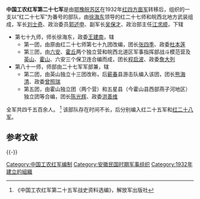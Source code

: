 '''中国工农红军第二十七军'''是由[[鄂豫皖苏区|鄂豫皖苏区]]在1932年[[红四方面军|红四方面军]]转移后，组织的一支以“红二十七军”为番号的部队，由[[徐海东|徐海东]]领导的红二十七师和皖西北地方武装组成，军长[[刘士奇|刘士奇]]、政治委员[[郭述申|郭述申]]、副军长[[吴保才|吴保才]]、政治部主任[[江求顺|江求顺]]，下辖
*第七十九师，师长徐海东，政委[[王建南|王建南]]，辖
**第一团，由原由红二十七师第七十九团改编，团长[[张四季|张四季]]、政委[[杜本莲|杜本莲]]
**第三团，由[[六安|六安]]、[[霍丘|霍丘]]两个独立营和皖西北道区军事指挥部战斗模范营及[[英山|英山]]、[[霍山|霍山]]、六安三个保卫连合编而成，团长[[程启波|程启波]]、政委[[詹大列|詹大列]]
*第八十一师，师部由二十七军军部兼，辖
**第二团，由英山独立十三团改称，后[[蕲春|蕲春]]县游击队编入该团，团长[[熊海清|熊海清]]、政委[[曾照瑞|曾照瑞]]
**第五团，由霍山独立团（两个营）和五星县（今霍山县西部燕子河地区）独立团等合编，团长[[陈光辉|陈光辉]]、政委[[洪善维|洪善维]]
全军共四千五百余人。
<ref name="r1">
《中国工农红军第二十五军战史资料选编》，解放军出版社
</ref>
该部队存在时间不长，后分别编入红二十五军和[[红二十八军|红二十八军]]。

== 参考文献 ==
{{Reflist}}

{{-}}
{{中國工農紅軍}}

[[Category:中国工农红军编制|Category:中国工农红军编制]]
[[Category:安徽民国时期军事组织|Category:安徽民国时期军事组织]]
[[Category:1932年建立的組織|Category:1932年建立的組織]]
